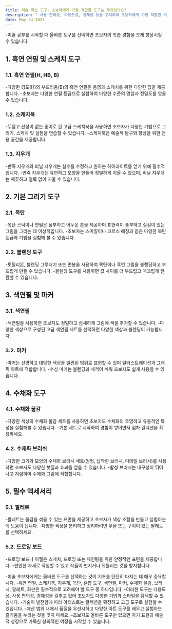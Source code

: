 ```yaml
---
title: 미술 학습 도구- 초보자에게 가장 적합한 도구는 무엇인가요?
description: " 사용 편의성, 다용도성, 경제성 등을 고려하여 초보자에게 가장 적합한 미술 도구에 대한 인사이트를 제공하는 것을 목표로 합니다."
date: May 24 2023
---
```

-미술 공부를 시작할 때 올바른 도구를 선택하면 초보자의 학습 경험을 크게 향상시킬 수 있습니다.

## 1. 흑연 연필 및 스케치 도구
### 1.1. 흑연 연필(H, HB, B)

-다양한 경도(H)와 부드러움(B)의 흑연 연필은 음영과 스케치를 위한 다양한 값을 제공합니다.
-초보자는 다양한 연필 등급으로 실험하여 다양한 수준의 명암과 정밀도를 얻을 수 있습니다.
### 1.2. 스케치북

-두껍고 산성이 없는 종이로 된 고급 스케치북을 사용하면 초보자가 다양한 기법으로 그리기, 스케치 및 실험을 연습할 수 있습니다.
-스케치북은 예술적 탐구와 향상을 위한 전용 공간을 제공합니다.
### 1.3. 지우개

-반죽 지우개와 비닐 지우개는 실수를 수정하고 원하는 하이라이트를 얻기 위해 필수적입니다.
-반죽 지우개는 유연하고 모양을 만들어 정밀하게 지울 수 있으며, 비닐 지우개는 깨끗하고 얼룩 없이 지울 수 있습니다.
## 2. 기본 그리기 도구
### 2.1. 목탄

-목탄 스틱이나 연필은 풍부하고 어두운 톤을 제공하며 표현력이 풍부하고 질감이 있는 그림을 그리는 데 이상적입니다.
-초보자는 스머징이나 크로스 해칭과 같은 다양한 목탄 등급과 기법을 실험해 볼 수 있습니다.
### 2.2. 블렌딩 도구

-토틸리온, 블렌딩 그루터기 또는 면봉을 사용하여 목탄이나 흑연 그림을 블렌딩하고 부드럽게 만들 수 있습니다.
-블렌딩 도구를 사용하면 값 사이를 더 부드럽고 매끄럽게 전환할 수 있습니다.
## 3. 색연필 및 마커
### 3.1. 색연필

-색연필을 사용하면 초보자도 정밀하고 섬세하게 그림에 색을 추가할 수 있습니다.
-다양한 색상으로 구성된 고급 색연필 세트를 선택하면 다양한 색상과 블렌딩이 가능합니다.
### 3.2. 마커

-마커는 선명하고 대담한 색상을 일관된 범위로 표현할 수 있어 일러스트레이션과 그래픽 아트에 적합합니다.
-수성 마커는 블렌딩과 세척이 쉬워 초보자도 쉽게 사용할 수 있습니다.
## 4. 수채화 도구
### 4.1. 수채화 물감

-다양한 색상의 수채화 물감 세트를 사용하면 초보자도 수채화의 투명하고 유동적인 특성을 실험해볼 수 있습니다.
-기본 세트로 시작하여 경험이 쌓이면서 점차 컬렉션을 확장하세요.
### 4.2. 수채화 브러쉬

-다양한 크기와 모양의 수채화 브러시 세트(원형, 납작한 브러시, 디테일 브러시)를 사용하면 초보자도 다양한 붓질과 효과를 얻을 수 있습니다.
-합성 브러시는 내구성이 뛰어나고 저렴하며 수채화 그림에 적합합니다.
## 5. 필수 액세서리
### 5.1. 팔레트

-팔레트는 물감을 섞을 수 있는 표면을 제공하고 초보자가 색상 조합을 만들고 실험하는 데 도움이 됩니다.
-다양한 색상을 분리하고 정리하려면 우물 또는 구획이 있는 팔레트를 선택하세요.
### 5.2. 드로잉 보드

-드로잉 보드나 이젤은 스케치, 드로잉 또는 페인팅을 위한 안정적인 표면을 제공합니다.
-편안한 자세로 작업할 수 있고 작품이 번지거나 뒤틀리는 것을 방지합니다.


-미술 초보자에게는 올바른 도구를 선택하는 것이 기초를 탄탄히 다지는 데 매우 중요합니다. 
-흑연 연필, 스케치북, 지우개, 목탄, 혼합 도구, 색연필, 마커, 수채화 물감, 브러시, 팔레트, 화판은 필수적으로 고려해야 할 도구 중 하나입니다. 
-이러한 도구는 다용도성, 사용 편의성, 경제성을 갖추고 있어 초보자도 다양한 기법과 스타일을 탐색할 수 있습니다. 
-기술이 발전함에 따라 아티스트는 컬렉션을 확장하고 고급 도구로 실험할 수 있습니다. 
-예산 범위 내에서 품질을 우선시하고 다양한 아트 도구를 배우고 실험하는 즐거움을 누리는 것을 잊지 마세요. 
-초보자도 올바른 도구만 있으면 자기 표현과 예술적 성장으로 가득한 창의적인 여정을 시작할 수 있습니다.